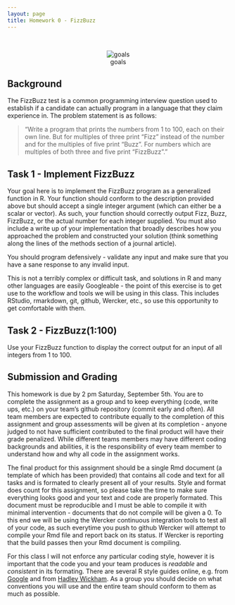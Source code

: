 ```yaml
---
layout: page
title: Homework 0 - FizzBuzz
---
```


<br/>
<div style="text-align:center">
![goals](imgs/fizzbuzz.jpg)
</div>

## Background

The FizzBuzz test is a common programming interview question used to establish if a candidate can actually program in a language that they claim experience in.
The problem statement is as follows:

> "Write a program that prints the numbers from 1 to 100, each on their own line. But for multiples of three print “Fizz” instead of the number and for the multiples of five print “Buzz”. For numbers which are multiples of both three and five print “FizzBuzz”."

## Task 1 - Implement FizzBuzz 

Your goal here is to implement the FizzBuzz program as a generalized function in R. Your function should conform to the description provided above  but should accept a single integer argument (which can either be a scalar or vector). As such, your function should correctly output Fizz, Buzz, FizzBuzz, or the actual number for each integer supplied. You must also include a write up of your implementation that broadly describes how you approached the problem and constructed your solution (think something along the lines of the methods section of a journal article). 

You should program defensively - validate any input and make sure that you have a sane response to any invalid input.

This is not a terribly complex or difficult task, and solutions in R and many other languages are easily Googleable - the point of this exercise is to get use to the workflow and tools we will be using in this class. This includes RStudio, rmarkdown, git, github, Wercker, etc., so use this opportunity to get comfortable with them.


## Task 2 - FizzBuzz(1:100)

Use your FizzBuzz function to display the correct output for an input of all integers from 1 to 100.


## Submission and Grading

This homework is due by 2 pm Saturday, September 5th. You are to complete the assignment as a group and to keep everything (code, write ups, etc.) on your team's github repository (commit early and often). All team members are expected to contribute equally to the completion of this assignment and group assessments will be given at its completion - anyone judged to not have sufficient contributed to the final product will have their grade penalized. While different teams members may have different coding backgrounds and abilities, it is the responsibility of every team member to understand how and why all code in the assignment works.

The final product for this assignment should be a single Rmd document (a template of which has been provided) that contains all code and text for all tasks and is formated to clearly present all of your results. Style and format does count for this assignment, so please take the time to make sure everything looks good and your text and code are properly formated. This document must be reproducible and I must be able to compile it with minimal intervention - documents that do not compile will be given a 0. To this end we will be using the Wercker continuous integration tools to test all of your code, as such everytime you push to github Wercker will attempt to compile your Rmd file and report back on its status. If Wercker is reporting that the build passes then your Rmd document is compiling.

For this class I will not enforce any particular coding style, however it is important that the code you and your team produces is *readable* and *consistent* in its formating. There are several R style guides online, e.g. from [Google](https://google-styleguide.googlecode.com/svn/trunk/Rguide.xml) and from [Hadley Wickham](http://r-pkgs.had.co.nz/style.html). As a group you should decide on what conventions you will use and the entire team should conform to them as much as possible.

<br/>
